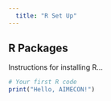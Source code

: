 ```yaml
---
  title: "R Set Up"
---
```


## R Packages

Instructions for installing R...

```r
# Your first R code
print("Hello, AIMECON!")

```

